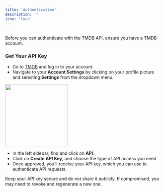 ---
title: 'Authentication'
description: ''
icon: 'lock'
---

##
<Note>
    Before you can authenticate with the TMDB API, ensure you have a TMDB account. 
</Note>

### Get Your API Key

- Go to <a href="https://www.themoviedb.org/" target="_self">TMDB</a> and log in to your account.
- Navigate to your **Account Settings** by clicking on your profile picture and selecting **Settings** from the dropdown menu.

<img height="200" src="/images/annotely_image.png" />

- In the left sidebar, find and click on **API**.
- Click on **Create API Key**, and choose the type of API access you need
- Once approved, you’ll receive your API key, which you can use to authenticate API requests.

<Note>
    Keep your API key secure and do not share it publicly. If compromised, you may need to revoke 
    and regenerate a new one.
</Note>